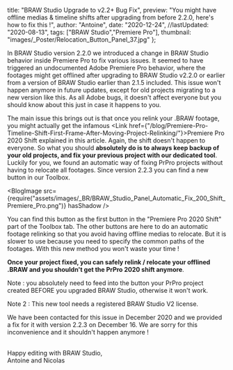
  title: "BRAW Studio Upgrade to v2.2+ Bug Fix",
  preview: "You might have offline medias & timeline shifts after upgrading from before 2.2.0, here's how to fix this !",
  author: "Antoine",
  date: "2020-12-24",
  //lastUpdated: "2020-08-13",
  tags: ["BRAW Studio","Premiere Pro"],
  thumbnail: "images/_Poster/Relocation_Button_Panel_37.jpg"
};


In BRAW Studio version 2.2.0 we introduced a change in BRAW Studio behavior inside Premiere Pro to fix various issues. It seemed to have triggered an undocumented Adobe Premiere Pro behavior, where the footages might get offlined after upgrading to BRAW Studio v2.2.0 or earlier from a version of BRAW Studio earlier than 2.1.5 included. This issue won't happen anymore in future updates, except for old projects migrating to a new version like this. As all Adobe bugs, it doesn't affect everyone but you should know about this just in case it happens to you.

The main issue this brings out is that once you relink your .BRAW footage, you might actually get the infamous <Link href={"/blog/Premiere-Pro-Timeline-Shift-First-Frame-After-Moving-Project-Relinking/"}>Premiere Pro 2020 Shift explained in this article</Link>. Again, the shift doesn't happen to everyone. So what you should **absolutely do is to always keep backup of your old projects, and fix your previous project with our dedicated tool**. Luckily for you, we found an automatic way of fixing PrPro projects without having to relocate all footages. Since version 2.2.3 you can find a new button in our Toolbox.

<BlogImage
  src={require("assets/images/_BR/BRAW_Studio_Panel_Automatic_Fix_200_Shift_Premiere_Pro.png")}
  hasShadow
/>


You can find this button as the first button in the "Premiere Pro 2020 Shift" part of the Toolbox tab. The other buttons are here to do an automatic footage relinking so that you avoid having offline medias to relocate. But it is slower to use because you need to specify the common paths of the footages. With this new method you won't waste your time !

**Once your project fixed, you can safely relink / relocate your offlined .BRAW and you shouldn't get the PrPro 2020 shift anymore**. 

Note : you absolutely need to feed into the button your PrPro project created BEFORE you upgraded BRAW Studio, otherwise it won't work.

Note 2 : This new tool needs a registered BRAW Studio V2 license.

We have been contacted for this issue in December 2020 and we provided a fix for it with version 2.2.3 on December 16. We are sorry for this inconvenience and it shouldn't happen anymore !

<br />
Happy editing with BRAW Studio,
<br />
Antoine and Nicolas
